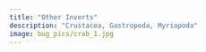 ```yaml
---
title: "Other Inverts"
description: "Crustacea, Gastropoda, Myriapoda"
image: bug_pics/crab_1.jpg
---
```



